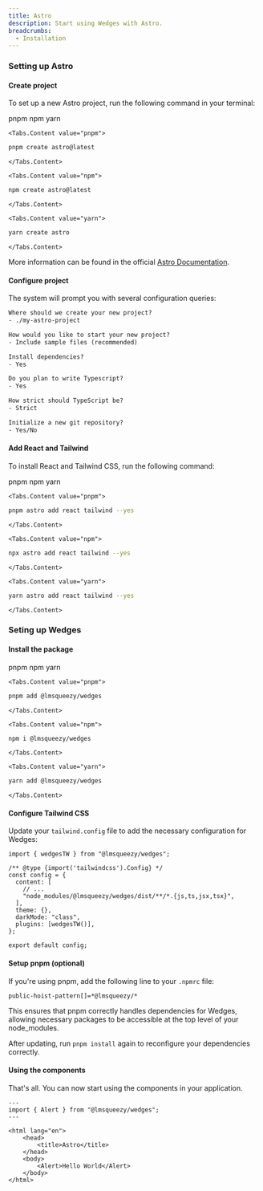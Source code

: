 ```yaml
---
title: Astro
description: Start using Wedges with Astro.
breadcrumbs:
  - Installation
---
```


### Setting up Astro

<Steps>

#### Create project

To set up a new Astro project, run the following command in your terminal:

<Tabs variant='underlined' defaultValue='pnpm'>
  <Tabs.List>
    <Tabs.Trigger value="pnpm">pnpm</Tabs.Trigger>
    <Tabs.Trigger value="npm">npm</Tabs.Trigger>
    <Tabs.Trigger value="yarn">yarn</Tabs.Trigger>
  </Tabs.List>

    <Tabs.Content value="pnpm">
```bash
pnpm create astro@latest
```
    </Tabs.Content>

    <Tabs.Content value="npm">
```bash
npm create astro@latest
```
    </Tabs.Content>

    <Tabs.Content value="yarn">
```bash
yarn create astro
```
    </Tabs.Content>
</Tabs>

More information can be found in the official <a href="https://docs.astro.build/en/getting-started/" target="_blank" rel="nofollow noreferrer">Astro Documentation</a>.

#### Configure project

The system will prompt you with several configuration queries:

```txt
Where should we create your new project?
- ./my-astro-project

How would you like to start your new project?
- Include sample files (recommended)

Install dependencies?
- Yes

Do you plan to write Typescript?
- Yes

How strict should TypeScript be?
- Strict

Initialize a new git repository?
- Yes/No
```

#### Add React and Tailwind

To install React and Tailwind CSS, run the following command:

<Tabs variant='underlined' defaultValue='pnpm'>
  <Tabs.List>
    <Tabs.Trigger value="pnpm">pnpm</Tabs.Trigger>
    <Tabs.Trigger value="npm">npm</Tabs.Trigger>
    <Tabs.Trigger value="yarn">yarn</Tabs.Trigger>
  </Tabs.List>

    <Tabs.Content value="pnpm">
```bash
pnpm astro add react tailwind --yes
```
    </Tabs.Content>

    <Tabs.Content value="npm">
```bash
npx astro add react tailwind --yes
```
    </Tabs.Content>

    <Tabs.Content value="yarn">
```bash
yarn astro add react tailwind --yes
```
    </Tabs.Content>
</Tabs>

</Steps>

### Seting up Wedges

<Steps>

#### Install the package

<Tabs variant='underlined' defaultValue='pnpm'>
  <Tabs.List>
    <Tabs.Trigger value="pnpm">pnpm</Tabs.Trigger>
    <Tabs.Trigger value="npm">npm</Tabs.Trigger>
    <Tabs.Trigger value="yarn">yarn</Tabs.Trigger>
  </Tabs.List>

    <Tabs.Content value="pnpm">

```bash
pnpm add @lmsqueezy/wedges
```

    </Tabs.Content>

    <Tabs.Content value="npm">

```bash
npm i @lmsqueezy/wedges
```

    </Tabs.Content>

    <Tabs.Content value="yarn">

```bash
yarn add @lmsqueezy/wedges
```

    </Tabs.Content>

</Tabs>

#### Configure Tailwind CSS

Update your `tailwind.config` file to add the necessary configuration for Wedges:

```tsx {1,7,10,11} title="tailwind.config.mjs" showLineNumbers
import { wedgesTW } from "@lmsqueezy/wedges";

/** @type {import('tailwindcss').Config} */
const config = {
  content: [
    // ...
    "node_modules/@lmsqueezy/wedges/dist/**/*.{js,ts,jsx,tsx}",
  ],
  theme: {},
  darkMode: "class",
  plugins: [wedgesTW()],
};

export default config;
```

#### Setup pnpm (optional)

If you're using pnpm, add the following line to your `.npmrc` file:

```
public-hoist-pattern[]=*@lmsqueezy/*
```

This ensures that pnpm correctly handles dependencies for Wedges, allowing necessary packages to be accessible at the top level of your node_modules.

After updating, run `pnpm install` again to reconfigure your dependencies correctly.

#### Using the components

That's all. You can now start using the components in your application.

```tsx {2,10} showLineNumbers
---
import { Alert } from "@lmsqueezy/wedges";
---

<html lang="en">
	<head>
		<title>Astro</title>
	</head>
	<body>
		<Alert>Hello World</Alert>
	</body>
</html>
```

</Steps>
